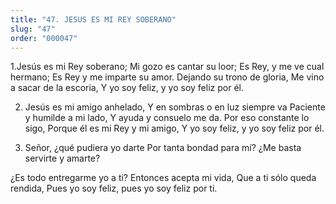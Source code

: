 ```yaml
---
title: "47.	JESUS ES MI REY SOBERANO"
slug: "47"
order: "000047"
---
```

1.Jesús es mi Rey soberano; Mi gozo es cantar su loor;
Es Rey, y me ve cual hermano; Es Rey y me imparte su amor. Dejando su trono de gloria,
Me vino a sacar de la escoria,
Y yo soy feliz, y yo soy feliz por él.

2.	Jesús es mi amigo anhelado,
Y en sombras o en luz siempre va Paciente y humilde a mi lado,
Y ayuda y consuelo me da. Por eso constante lo sigo,
Porque él es mi Rey y mi amigo,
Y yo soy feliz, y yo soy feliz por él.

3.	Señor, ¿qué pudiera yo darte Por tanta bondad para mí?
¿Me basta servirte y amarte?
 
¿Es todo entregarme yo a ti? Entonces acepta mi vida, Que a ti sólo queda rendida,
Pues yo soy feliz, pues yo soy feliz por ti.